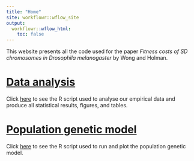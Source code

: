 ```yaml
---
title: "Home"
site: workflowr::wflow_site
output:
  workflowr::wflow_html:
    toc: false
---
```


This website presents all the code used for the paper _Fitness costs of SD chromosomes in Drosophila melanogaster_ by Wong and Holman.

# [Data analysis](SD_costs_analysis.html)
Click [here](SD_costs_analysis.html) to see the R script used to analyse our empirical data and produce all statistical results, figures, and tables.

# [Population genetic model](evolutionary_simulation_SD.html)
Click [here](evolutionary_simulation_SD.html) to see the R script used to run and plot the population genetic model.
